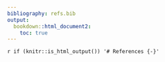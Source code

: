 ```yaml
---
bibliography: refs.bib
output: 
  bookdown::html_document2: 
    toc: true
---
```


`r if (knitr::is_html_output()) '# References {-}'`

